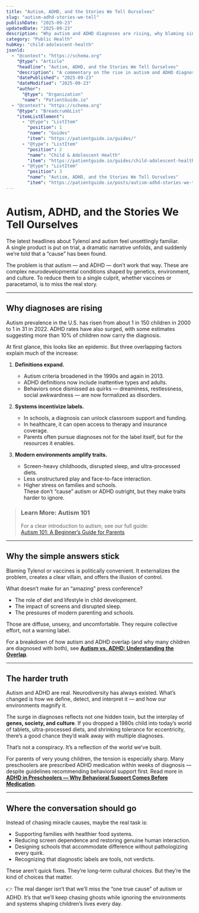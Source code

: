 ```yaml
---
title: "Autism, ADHD, and the Stories We Tell Ourselves"
slug: "autism-adhd-stories-we-tell"
publishDate: "2025-09-23"
updatedDate: "2025-09-23"
description: "Why autism and ADHD diagnoses are rising, why blaming single causes like Tylenol or vaccines misses the point, and where the conversation should go instead."
category: "Public Health"
hubKey: "child-adolescent-health"
jsonld:
  - "@context": "https://schema.org"
    "@type": "Article"
    "headline": "Autism, ADHD, and the Stories We Tell Ourselves"
    "description": "A commentary on the rise in autism and ADHD diagnoses, exploring definitions, culture, and environment over simple scapegoats."
    "datePublished": "2025-09-23"
    "dateModified": "2025-09-23"
    "author":
      "@type": "Organization"
      "name": "PatientGuide.io"
  - "@context": "https://schema.org"
    "@type": "BreadcrumbList"
    "itemListElement":
      - "@type": "ListItem"
        "position": 1
        "name": "Guides"
        "item": "https://patientguide.io/guides/"
      - "@type": "ListItem"
        "position": 2
        "name": "Child & Adolescent Health"
        "item": "https://patientguide.io/guides/child-adolescent-health/"
      - "@type": "ListItem"
        "position": 3
        "name": "Autism, ADHD, and the Stories We Tell Ourselves"
        "item": "https://patientguide.io/posts/autism-adhd-stories-we-tell/"
---
```


# Autism, ADHD, and the Stories We Tell Ourselves

The latest headlines about Tylenol and autism feel unsettlingly familiar.  
A single product is put on trial, a dramatic narrative unfolds, and suddenly we’re told that a “cause” has been found.  

The problem is that autism — and ADHD — don’t work that way. These are complex neurodevelopmental conditions shaped by genetics, environment, and culture. To reduce them to a single culprit, whether vaccines or paracetamol, is to miss the real story.  

---

## Why diagnoses are rising

Autism prevalence in the U.S. has risen from about 1 in 150 children in 2000 to 1 in 31 in 2022. ADHD rates have also surged, with some estimates suggesting more than 10% of children now carry the diagnosis.  

At first glance, this looks like an epidemic. But three overlapping factors explain much of the increase:  

1. **Definitions expand.**  
   - Autism criteria broadened in the 1990s and again in 2013.  
   - ADHD definitions now include inattentive types and adults.  
   - Behaviors once dismissed as quirks — dreaminess, restlessness, social awkwardness — are now formalized as disorders.  

2. **Systems incentivize labels.**  
   - In schools, a diagnosis can unlock classroom support and funding.  
   - In healthcare, it can open access to therapy and insurance coverage.  
   - Parents often pursue diagnoses not for the label itself, but for the resources it enables.  

3. **Modern environments amplify traits.**  
   - Screen-heavy childhoods, disrupted sleep, and ultra-processed diets.  
   - Less unstructured play and face-to-face interaction.  
   - Higher stress on families and schools.  
   These don’t “cause” autism or ADHD outright, but they make traits harder to ignore.  

> ### Learn More: Autism 101  
> For a clear introduction to autism, see our full guide:  
> [Autism 101: A Beginner’s Guide for Parents](/guides/child-adolescent-health/autism-101)

---

## Why the simple answers stick

Blaming Tylenol or vaccines is politically convenient. It externalizes the problem, creates a clear villain, and offers the illusion of control.  

What doesn’t make for an “amazing” press conference?  
- The role of diet and lifestyle in child development.  
- The impact of screens and disrupted sleep.  
- The pressures of modern parenting and schools.  

Those are diffuse, unsexy, and uncomfortable. They require collective effort, not a warning label.  

For a breakdown of how autism and ADHD overlap (and why many children are diagnosed with both), see [**Autism vs. ADHD: Understanding the Overlap**](/guides/child-adolescent-health/autism-vs-adhd).  

---

## The harder truth

Autism and ADHD are real. Neurodiversity has always existed. What’s changed is how we define, detect, and interpret it — and how our environments magnify it.  

The surge in diagnoses reflects not one hidden toxin, but the interplay of **genes, society, and culture**. If you dropped a 1980s child into today’s world of tablets, ultra-processed diets, and shrinking tolerance for eccentricity, there’s a good chance they’d walk away with multiple diagnoses.  

That’s not a conspiracy. It’s a reflection of the world we’ve built.  

For parents of very young children, the tension is especially sharp. Many preschoolers are prescribed ADHD medication within weeks of diagnosis — despite guidelines recommending behavioral support first. Read more in [**ADHD in Preschoolers — Why Behavioral Support Comes Before Medication**](/guides/child-adolescent-health/adhd-preschool-behavior-first).  

---

## Where the conversation should go

Instead of chasing miracle causes, maybe the real task is:  
- Supporting families with healthier food systems.  
- Reducing screen dependence and restoring genuine human interaction.  
- Designing schools that accommodate difference without pathologizing every quirk.  
- Recognizing that diagnostic labels are tools, not verdicts.  

These aren’t quick fixes. They’re long-term cultural choices. But they’re the kind of choices that matter.  

👉 The real danger isn’t that we’ll miss the “one true cause” of autism or ADHD. It’s that we’ll keep chasing ghosts while ignoring the environments and systems shaping children’s lives every day.  
